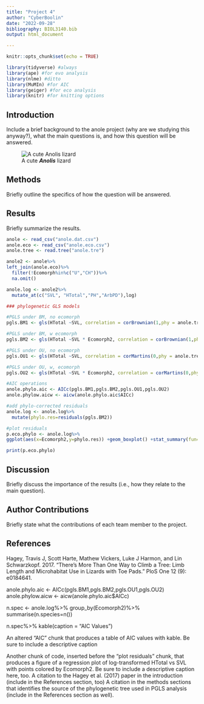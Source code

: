 ```yaml
---
title: "Project 4"
author: "CyberBoolin"
date: "2022-09-28"
bibliography: BIOL3140.bib
output: html_document

---
```


```r
knitr::opts_chunk$set(echo = TRUE)
```
```r
library(tidyverse) #always
library(ape) #for evo analysis
library(nlme) #ditto
library(MuMIn) #for AIC
library(geiger) #for eco analysis
library(knitr) #for knitting options
```

## Introduction
Include a brief background to the anole project (why are we studying this anyway?), what the main questions is, and how this question will be answered.

</center>
![A cute ***Anolis*** lizard](https://live.staticflickr.com/3061/2494132461_1c7529585f_b.jpg)
</center>

## Methods
Briefly outline the specifics of how the question will be answered.

## Results
Briefly summarize the results.
```r
anole <- read_csv("anole.dat.csv")
anole.eco <- read_csv("anole.eco.csv")
anole.tree <- read.tree("anole.tre")
```
```r
anole2 <- anole%>%
left_join(anole.eco)%>%
  filter(!Ecomorph%in%c("U","CH"))%>%
  na.omit()

anole.log <- anole2%>%
  mutate_at(c("SVL", "HTotal","PH","ArbPD"),log)
```
```r
### phylogenetic GLS models

#PGLS under BM, no ecomorph
pgls.BM1 <- gls(HTotal ~SVL, correlation = corBrownian(1,phy = anole.tree,form=~Species),data = anole.log, method = "ML")

#PGLS under BM, w ecomorph
pgls.BM2 <- gls(HTotal ~SVL * Ecomorph2, correlation = corBrownian(1,phy = anole.tree,form=~Species),data = anole.log, method = "ML")

#PGLS under OU, no ecomorph
pgls.OU1 <- gls(HTotal ~SVL, correlation = corMartins(0,phy = anole.tree,form=~Species),data = anole.log, method = "ML")

#PGLS under OU, w, ecomorph
pgls.OU2 <- gls(HTotal ~SVL * Ecomorph2, correlation = corMartins(0,phy = anole.tree,form=~Species),data = anole.log, method = "ML")
```
```r
#AIC operations
anole.phylo.aic <- AICc(pgls.BM1,pgls.BM2,pgls.OU1,pgls.OU2)
anole.phylow.aicw <- aicw(anole.phylo.aic$AICc)
```
```r
#add phylo-corrected residuals
anole.log <- anole.log%>%
  mutate(phylo.res=residuals(pgls.BM2))
```
```r
#plot residuals
p.eco.phylo <- anole.log%>%
ggplot(aes(x=Ecomorph2,y=phylo.res)) +geom_boxplot() +stat_summary(fun=mean, geom="point", size=3)

print(p.eco.phylo)

```

## Discussion
Briefly discuss the importance of the results (i.e., how they relate to the main question).

## Author Contributions
Briefly state what the contributions of each team member to the project.

## References
Hagey, Travis J, Scott Harte, Mathew Vickers, Luke J Harmon, and Lin Schwarzkopf. 2017.
“There’s More Than One Way to Climb a Tree: Limb Length and Microhabitat Use in Lizards with Toe Pads.” PloS One 12 (9): e0184641.

anole.phylo.aic <- AICc(pgls.BM1,pgls.BM2,pgls.OU1,pgls.OU2)
anole.phylow.aicw <- aicw(anole.phylo.aic$AICc)

n.spec <- anole.log%>%
  group_by(Ecomorph2)%>%
  summarise(n.species=n())

n.spec%>%
  kable(caption = "AIC Values")


An altered “AIC” chunk that produces a table of AIC values with kable. Be sure to include a descriptive caption

Another chunk of code, inserted before the “plot residuals” chunk, that produces a figure of a regression plot of log-transformed HTotal vs SVL with points colored by Ecomorph2. Be sure to include a descriptive caption here, too.
A citation to the Hagey et al. (2017) paper in the introduction (include in the References section, too)
A citation in the methods sections that identifies the source of the phylogenetic tree used in PGLS analysis (include in the References section as well).

